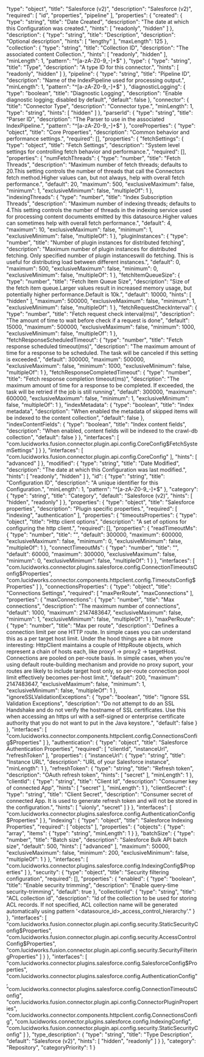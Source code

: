   "type": "object",
  "title": "Salesforce (v2)",
  "description": "Salesforce (v2)",
  "required": [
    "id",
    "properties",
    "pipeline"
  ],
  "properties": {
    "created": {
      "type": "string",
      "title": "Date Created",
      "description": "The date at which this Configuration was created.",
      "hints": [
        "readonly",
        "hidden"
      ]
    },
    "description": {
      "type": "string",
      "title": "Description",
      "description": "Optional description",
      "hints": [
        "lengthy"
      ],
      "maxLength": 125
    },
    "collection": {
      "type": "string",
      "title": "Collection ID",
      "description": "The associated content Collection.",
      "hints": [
        "readonly",
        "hidden"
      ],
      "minLength": 1,
      "pattern": "^[a-zA-Z0-9_-]+$"
    },
    "type": {
      "type": "string",
      "title": "Type",
      "description": "A type ID for this connector.",
      "hints": [
        "readonly",
        "hidden"
      ]
    },
    "pipeline": {
      "type": "string",
      "title": "Pipeline ID",
      "description": "Name of the IndexPipeline used for processing output.",
      "minLength": 1,
      "pattern": "^[a-zA-Z0-9_-]+$"
    },
    "diagnosticLogging": {
      "type": "boolean",
      "title": "Diagnostic Logging",
      "description": "Enable diagnostic logging; disabled by default",
      "default": false
    },
    "connector": {
      "title": "Connector Type",
      "description": "Connector type.",
      "minLength": 1,
      "type": "string",
      "hints": [
        "hidden"
      ]
    },
    "parserId": {
      "type": "string",
      "title": "Parser ID",
      "description": "The Parser to use in the associated IndexPipeline.",
      "pattern": "^[a-zA-Z0-9_-]+$"
    },
    "coreProperties": {
      "type": "object",
      "title": "Core Properties",
      "description": "Common behavior and performance settings.",
      "required": [],
      "properties": {
        "fetchSettings": {
          "type": "object",
          "title": "Fetch Settings",
          "description": "System level settings for controlling fetch behavior and performance.",
          "required": [],
          "properties": {
            "numFetchThreads": {
              "type": "number",
              "title": "Fetch Threads",
              "description": "Maximum number of fetch threads; defaults to 20.This setting controls the number of threads that call the Connectors fetch method.Higher values can, but not always, help with overall fetch performance.",
              "default": 20,
              "maximum": 500,
              "exclusiveMaximum": false,
              "minimum": 1,
              "exclusiveMinimum": false,
              "multipleOf": 1
            },
            "indexingThreads": {
              "type": "number",
              "title": "Index Subscription Threads",
              "description": "Maximum number of indexing threads; defaults to 4.This setting controls the number of threads in the indexing service used for processing content documents emitted by this datasource.Higher values can sometimes help with overall fetch performance.",
              "default": 4,
              "maximum": 10,
              "exclusiveMaximum": false,
              "minimum": 1,
              "exclusiveMinimum": false,
              "multipleOf": 1
            },
            "pluginInstances": {
              "type": "number",
              "title": "Number of plugin instances for distributed fetching",
              "description": "Maximum number of plugin instances for distributed fetching. Only specified number of plugin instanceswill do fetching. This is useful for distributing load between different instances.",
              "default": 0,
              "maximum": 500,
              "exclusiveMaximum": false,
              "minimum": 0,
              "exclusiveMinimum": false,
              "multipleOf": 1
            },
            "fetchItemQueueSize": {
              "type": "number",
              "title": "Fetch Item Queue Size",
              "description": "Size of the fetch item queue.Larger values result in increased memory usage, but potentially higher performance.Default is 10k.",
              "default": 10000,
              "hints": [
                "hidden"
              ],
              "maximum": 500000,
              "exclusiveMaximum": false,
              "minimum": 1,
              "exclusiveMinimum": false,
              "multipleOf": 1
            },
            "fetchRequestCheckInterval": {
              "type": "number",
              "title": "Fetch request check interval(ms)",
              "description": "The amount of time to wait before check if a request is done",
              "default": 15000,
              "maximum": 500000,
              "exclusiveMaximum": false,
              "minimum": 1000,
              "exclusiveMinimum": false,
              "multipleOf": 1
            },
            "fetchResponseScheduledTimeout": {
              "type": "number",
              "title": "Fetch response scheduled timeout(ms)",
              "description": "The maximum amount of time for a response to be scheduled. The task will be canceled if this setting is exceeded.",
              "default": 300000,
              "maximum": 500000,
              "exclusiveMaximum": false,
              "minimum": 1000,
              "exclusiveMinimum": false,
              "multipleOf": 1
            },
            "fetchResponseCompletedTimeout": {
              "type": "number",
              "title": "Fetch response completion timeout(ms)",
              "description": "The maximum amount of time for a response to be completed. If exceeded, the task will be retried if the job is still running",
              "default": 300000,
              "maximum": 600000,
              "exclusiveMaximum": false,
              "minimum": 1,
              "exclusiveMinimum": false,
              "multipleOf": 1
            },
            "indexMetadata": {
              "type": "boolean",
              "title": "Index metadata",
              "description": "When enabled the metadata of skipped items will be indexed to the content collection",
              "default": false
            },
            "indexContentFields": {
              "type": "boolean",
              "title": "Index content fields",
              "description": "When enabled, content fields will be indexed to the crawl-db collection",
              "default": false
            }
          },
          "interfaces": [
            "com.lucidworks.fusion.connector.plugin.api.config.CoreConfig$FetchSystemSettings"
          ]
        }
      },
      "interfaces": [
        "com.lucidworks.fusion.connector.plugin.api.config.CoreConfig"
      ],
      "hints": [
        "advanced"
      ]
    },
    "modified": {
      "type": "string",
      "title": "Date Modified",
      "description": "The date at which this Configuration was last modified.",
      "hints": [
        "readonly",
        "hidden"
      ]
    },
    "id": {
      "type": "string",
      "title": "Configuration ID",
      "description": "A unique identifier for this Configuration.",
      "minLength": 1,
      "pattern": "^[a-zA-Z0-9_-]+$"
    },
    "category": {
      "type": "string",
      "title": "Category",
      "default": "Salesforce (v2)",
      "hints": [
        "hidden",
        "readonly"
      ]
    },
    "properties": {
      "type": "object",
      "title": "Salesforce properties",
      "description": "Plugin specific properties.",
      "required": [
        "indexing",
        "authentication"
      ],
      "properties": {
        "timeoutsProperties": {
          "type": "object",
          "title": "Http client options",
          "description": "A set of options for configuring the http client.",
          "required": [],
          "properties": {
            "readTimeoutMs": {
              "type": "number",
              "title": "",
              "default": 300000,
              "maximum": 600000,
              "exclusiveMaximum": false,
              "minimum": 0,
              "exclusiveMinimum": false,
              "multipleOf": 1
            },
            "connectTimeoutMs": {
              "type": "number",
              "title": "",
              "default": 60000,
              "maximum": 300000,
              "exclusiveMaximum": false,
              "minimum": 0,
              "exclusiveMinimum": false,
              "multipleOf": 1
            }
          },
          "interfaces": [
            "com.lucidworks.connector.plugins.salesforce.config.ConnectionTimeoutsConfig$Properties",
            "com.lucidworks.connector.components.httpclient.config.TimeoutsConfig$Properties"
          ]
        },
        "connectionsProperties": {
          "type": "object",
          "title": "Connections Settings",
          "required": [
            "maxPerRoute",
            "maxConnections"
          ],
          "properties": {
            "maxConnections": {
              "type": "number",
              "title": "Max connections",
              "description": "The maximum number of connections",
              "default": 1000,
              "maximum": 2147483647,
              "exclusiveMaximum": false,
              "minimum": 1,
              "exclusiveMinimum": false,
              "multipleOf": 1
            },
            "maxPerRoute": {
              "type": "number",
              "title": "Max per route",
              "description": "Defines a connection limit per one HTTP route. In simple cases you can understand this as a per target host limit. Under the hood things are a bit more interesting: HttpClient maintains a couple of HttpRoute objects, which represent a chain of hosts each, like proxy1 -> proxy2 -> targetHost. Connections are pooled on per-route basis. In simple cases, when you're using default route-building mechanism and provide no proxy suport, your routes are likely to include target host only, so per-route connection pool limit effectively becomes per-host limit.",
              "default": 200,
              "maximum": 2147483647,
              "exclusiveMaximum": false,
              "minimum": 1,
              "exclusiveMinimum": false,
              "multipleOf": 1
            },
            "ignoreSSLValidationExceptions": {
              "type": "boolean",
              "title": "Ignore SSL Validation Exceptions",
              "description": "Do not attempt to do an SSL Handshake and do not verify the hostname of SSL certificates. Use this when accessing an https url with a self-signed or enterprise certificate authority that you do not want to put in the Java keystore.",
              "default": false
            }
          },
          "interfaces": [
            "com.lucidworks.connector.components.httpclient.config.ConnectionsConfig$Properties"
          ]
        },
        "authentication": {
          "type": "object",
          "title": "Salesforce Authentication Properties",
          "required": [
            "clientId",
            "instanceUrl",
            "refreshToken"
          ],
          "properties": {
            "instanceUrl": {
              "type": "string",
              "title": "Instance URL",
              "description": "URL of your Salesforce instance",
              "minLength": 1
            },
            "refreshToken": {
              "type": "string",
              "title": "Refresh token",
              "description": "OAuth refresh token",
              "hints": [
                "secret"
              ],
              "minLength": 1
            },
            "clientId": {
              "type": "string",
              "title": "Client Id",
              "description": "Consumer key of connected App",
              "hints": [
                "secret"
              ],
              "minLength": 1
            },
            "clientSecret": {
              "type": "string",
              "title": "Client Secret",
              "description": "Consumer secret of connected App. It is used to generate refresh token and will not be stored in the configuration.",
              "hints": [
                "uionly",
                "secret"
              ]
            }
          },
          "interfaces": [
            "com.lucidworks.connector.plugins.salesforce.config.AuthenticationConfig$Properties"
          ]
        },
        "indexing": {
          "type": "object",
          "title": "Salesforce Indexing Properties",
          "required": [
            "objects"
          ],
          "properties": {
            "objects": {
              "type": "array",
              "items": {
                "type": "string",
                "minLength": 1
              }
            },
            "batchSize": {
              "type": "number",
              "title": "Batch size",
              "description": "Salesforce Bulk API batch size",
              "default": 500,
              "hints": [
                "advanced"
              ],
              "maximum": 50000,
              "exclusiveMaximum": false,
              "minimum": 200,
              "exclusiveMinimum": false,
              "multipleOf": 1
            }
          },
          "interfaces": [
            "com.lucidworks.connector.plugins.salesforce.config.IndexingConfig$Properties"
          ]
        },
        "security": {
          "type": "object",
          "title": "Security filtering configuration",
          "required": [],
          "properties": {
            "enabled": {
              "type": "boolean",
              "title": "Enable security trimming",
              "description": "Enable query-time security-trimming",
              "default": true
            },
            "collectionId": {
              "type": "string",
              "title": "ACL collection id",
              "description": "Id of the collection to be used for storing ACL records. If not specified, ACL collection name will be generated automatically using pattern '<datasource_id>_access_control_hierarchy'."
            }
          },
          "interfaces": [
            "com.lucidworks.fusion.connector.plugin.api.config.security.StaticSecurityConfig$Properties",
            "com.lucidworks.fusion.connector.plugin.api.config.security.AccessControlConfig$Properties",
            "com.lucidworks.fusion.connector.plugin.api.config.security.SecurityFilteringProperties"
          ]
        }
      },
      "interfaces": [
        "com.lucidworks.connector.plugins.salesforce.config.SalesforceConfig$Properties",
        "com.lucidworks.connector.plugins.salesforce.config.AuthenticationConfig",
        "com.lucidworks.connector.plugins.salesforce.config.ConnectionTimeoutsConfig",
        "com.lucidworks.fusion.connector.plugin.api.config.ConnectorPluginProperties",
        "com.lucidworks.connector.components.httpclient.config.ConnectionsConfig",
        "com.lucidworks.connector.plugins.salesforce.config.IndexingConfig",
        "com.lucidworks.fusion.connector.plugin.api.config.security.StaticSecurityConfig"
      ]
    },
    "type_description": {
      "type": "string",
      "title": "Type Description",
      "default": "Salesforce (v2)",
      "hints": [
        "hidden",
        "readonly"
      ]
    }
  },
  "category": "Repository",
  "categoryPriority": 1
}
